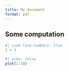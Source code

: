 ```yaml
---
title: My document
format: pdf
---
```


## Some computation

```r
#| code-line-numbers: true
1 + 1
```  

```r
#| echo: false
plot(1:10)
```
